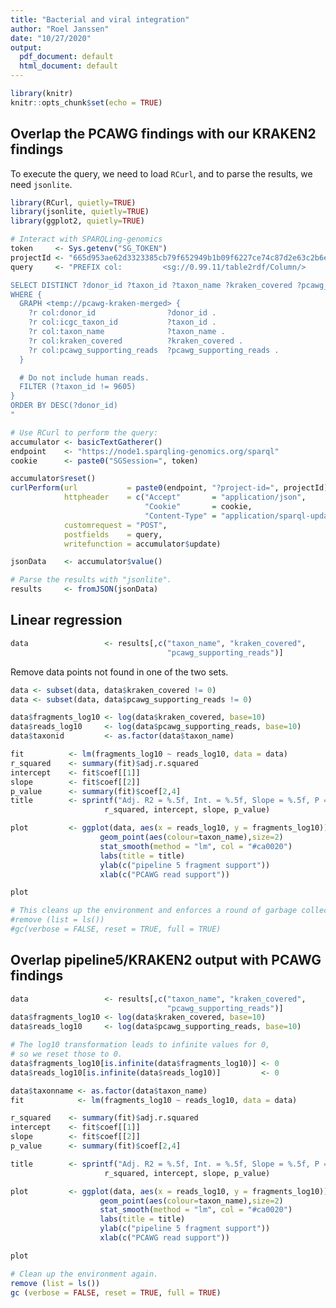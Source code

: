 ```yaml
---
title: "Bacterial and viral integration"
author: "Roel Janssen"
date: "10/27/2020"
output:
  pdf_document: default
  html_document: default
---
```


```r
library(knitr)
knitr::opts_chunk$set(echo = TRUE)
```

## Overlap the PCAWG findings with our KRAKEN2 findings

To execute the query, we need to load `RCurl`, and to parse the results, we need `jsonlite`.

```r
library(RCurl, quietly=TRUE)
library(jsonlite, quietly=TRUE)
library(ggplot2, quietly=TRUE)

# Interact with SPARQLing-genomics
token     <- Sys.getenv("SG_TOKEN")
projectId <- "665d953ae62d3323385cb79f652949b1b09f6227ce74c87d2e63c2b6ee4b12a0"
query     <- "PREFIX col:         <sg://0.99.11/table2rdf/Column/>

SELECT DISTINCT ?donor_id ?taxon_id ?taxon_name ?kraken_covered ?pcawg_supporting_reads
WHERE {
  GRAPH <temp://pcawg-kraken-merged> {
    ?r col:donor_id                ?donor_id .
    ?r col:icgc_taxon_id           ?taxon_id .
    ?r col:taxon_name              ?taxon_name .
    ?r col:kraken_covered          ?kraken_covered .
    ?r col:pcawg_supporting_reads  ?pcawg_supporting_reads .
  }

  # Do not include human reads.
  FILTER (?taxon_id != 9605)
}
ORDER BY DESC(?donor_id)
"

# Use RCurl to perform the query:
accumulator <- basicTextGatherer()
endpoint    <- "https://node1.sparqling-genomics.org/sparql"
cookie      <- paste0("SGSession=", token)

accumulator$reset()
curlPerform(url           = paste0(endpoint, "?project-id=", projectId),
            httpheader    = c("Accept"       = "application/json",
                              "Cookie"       = cookie,
                              "Content-Type" = "application/sparql-update"),
            customrequest = "POST",
            postfields    = query,
            writefunction = accumulator$update)

jsonData    <- accumulator$value()

# Parse the results with "jsonlite".
results     <- fromJSON(jsonData)
```

## Linear regression

```r
data                 <- results[,c("taxon_name", "kraken_covered",
                                   "pcawg_supporting_reads")]
```

Remove data points not found in one of the two sets.

```r
data <- subset(data, data$kraken_covered != 0)
data <- subset(data, data$pcawg_supporting_reads != 0)
```

```r
data$fragments_log10 <- log(data$kraken_covered, base=10)
data$reads_log10     <- log(data$pcawg_supporting_reads, base=10)
data$taxonid         <- as.factor(data$taxon_name)
```

```r
fit          <- lm(fragments_log10 ~ reads_log10, data = data)
r_squared    <- summary(fit)$adj.r.squared
intercept    <- fit$coef[[1]]
slope        <- fit$coef[[2]]
p_value      <- summary(fit)$coef[2,4]
title        <- sprintf("Adj. R2 = %.5f, Int. = %.5f, Slope = %.5f, P = %.5f",
                     r_squared, intercept, slope, p_value)

plot         <- ggplot(data, aes(x = reads_log10, y = fragments_log10))      +
                    geom_point(aes(colour=taxon_name),size=2)                +
                    stat_smooth(method = "lm", col = "#ca0020")              +
                    labs(title = title)                                      +
                    ylab(c("pipeline 5 fragment support"))                   +
                    xlab(c("PCAWG read support"))
```

```r
plot
```

```r
# This cleans up the environment and enforces a round of garbage collection.
#remove (list = ls())
#gc(verbose = FALSE, reset = TRUE, full = TRUE)
```

## Overlap pipeline5/KRAKEN2 output with PCAWG findings
<!--
```r
query <- "PREFIX col:         <sg://0.99.11/table2rdf/Column/>

SELECT DISTINCT ?donor_id ?taxon_id ?taxon_name 
                ?kraken_covered ?pcawg_supporting_reads
WHERE {
  GRAPH <temp://pcawg-kraken-merged> {
    ?r col:donor_id                ?donor_id .
    ?r col:icgc_taxon_id           ?taxon_id .
    ?r col:taxon_name              ?taxon_name .
    ?r col:kraken_covered          ?kraken_covered .
    ?r col:pcawg_supporting_reads  ?pcawg_supporting_reads .
  }

  # Do not include human reads.
  FILTER (?taxon_id != 9605)
}"

accumulator <- basicTextGatherer()
endpoint    <- "https://node1.sparqling-genomics.org/sparql"
cookie      <- paste0("SGSession=", token, sep="")

accumulator$reset()
curlPerform(url           = paste0(endpoint, "?project-id=", projectId),
            httpheader    = c("Accept"       = "application/json",
                              "Cookie"       = cookie,
                              "Content-Type" = "application/sparql-update"),
            customrequest = "POST",
            postfields    = query,
            writefunction = accumulator$update)

jsonData    <- accumulator$value()
results     <- fromJSON(jsonData)
```
-->

```r
data                 <- results[,c("taxon_name", "kraken_covered", 
                                   "pcawg_supporting_reads")]
data$fragments_log10 <- log(data$kraken_covered, base=10)
data$reads_log10     <- log(data$pcawg_supporting_reads, base=10)

# The log10 transformation leads to infinite values for 0, 
# so we reset those to 0.
data$fragments_log10[is.infinite(data$fragments_log10)] <- 0
data$reads_log10[is.infinite(data$reads_log10)]         <- 0

data$taxonname <- as.factor(data$taxon_name)
fit            <- lm(fragments_log10 ~ reads_log10, data = data)

r_squared    <- summary(fit)$adj.r.squared
intercept    <- fit$coef[[1]]
slope        <- fit$coef[[2]]
p_value      <- summary(fit)$coef[2,4]

title        <- sprintf("Adj. R2 = %.5f, Int. = %.5f, Slope = %.5f, P = %.5f",
                     r_squared, intercept, slope, p_value)
```

```r
plot         <- ggplot(data, aes(x = reads_log10, y = fragments_log10))      +
                    geom_point(aes(colour=taxon_name),size=2)                +
                    stat_smooth(method = "lm", col = "#ca0020")              +
                    labs(title = title)                                      +
                    ylab(c("pipeline 5 fragment support"))                   +
                    xlab(c("PCAWG read support"))

plot
```

```r
# Clean up the environment again.
remove (list = ls())
gc (verbose = FALSE, reset = TRUE, full = TRUE)
```
